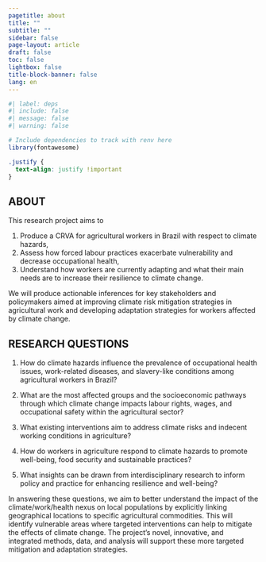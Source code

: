 ```yaml
---
pagetitle: about
title: ""
subtitle: ""
sidebar: false
page-layout: article
draft: false
toc: false
lightbox: false
title-block-banner: false
lang: en
---
```


```r
#| label: deps
#| include: false
#| message: false
#| warning: false

# Include dependencies to track with renv here
library(fontawesome)
```

:::{.column-body-outset}

```css
.justify {
  text-align: justify !important
}
```

::: {.justify}

## ABOUT

This research project aims to 

1. Produce a CRVA for agricultural workers in Brazil with respect to climate hazards, 
2. Assess how forced labour practices exacerbate vulnerability and decrease occupational health, 
3. Understand how workers are currently adapting and what their main needs are to increase their resilience to climate change.

We will produce actionable inferences for key stakeholders and policymakers aimed at improving climate risk mitigation strategies in agricultural work and developing adaptation strategies for workers affected by climate change.

## RESEARCH QUESTIONS

1. How do climate hazards influence the prevalence of occupational health issues, work-related diseases, and slavery-like conditions among agricultural workers in Brazil?

2. What are the most affected groups and the socioeconomic pathways through which climate change impacts labour rights, wages, and occupational safety within the agricultural sector?
3. What existing interventions aim to address climate risks and indecent working conditions in agriculture?
4. How do workers in agriculture respond to climate hazards to promote well-being, food security and sustainable practices?
5. What insights can be drawn from interdisciplinary research to inform policy and practice for enhancing resilience and well-being?


In answering these questions, we aim to better understand the impact of the climate/work/health nexus on local populations by explicitly linking geographical locations to specific agricultural commodities. This will identify vulnerable areas where targeted interventions can help to mitigate the effects of climate change. The project’s novel, innovative, and integrated methods, data, and analysis will support these more targeted mitigation and adaptation strategies.
::: 

:::
